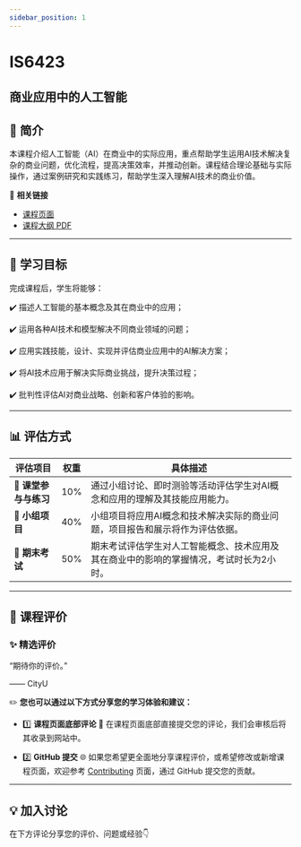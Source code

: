 ```yaml
---
sidebar_position: 1
---
```


# IS6423
## 商业应用中的人工智能

## **📘 简介**
本课程介绍人工智能（AI）在商业中的实际应用，重点帮助学生运用AI技术解决复杂的商业问题，优化流程，提高决策效率，并推动创新。课程结合理论基础与实际操作，通过案例研究和实践练习，帮助学生深入理解AI技术的商业价值。

🔗 **相关链接**
- [课程页面](https://www.cityu.edu.hk/catalogue/pg/202425/course/IS6423.htm)
- [课程大纲 PDF](https://www.cityu.edu.hk/catalogue/pg/202425/course/IS6423.pdf)

---

## **🎯 学习目标**

完成课程后，学生将能够：

✔️ 描述人工智能的基本概念及其在商业中的应用；

✔️ 运用各种AI技术和模型解决不同商业领域的问题；

✔️ 应用实践技能，设计、实现并评估商业应用中的AI解决方案；

✔️ 将AI技术应用于解决实际商业挑战，提升决策过程；

✔️ 批判性评估AI对商业战略、创新和客户体验的影响。

---

## **📊 评估方式**

| **评估项目**          | **权重** | **具体描述**                                                                                       |
|----------------------|---------|---------------------------------------------------------------------------------------------------|
| **📄 课堂参与与练习** | 10%     | 通过小组讨论、即时测验等活动评估学生对AI概念和应用的理解及其技能应用能力。                      |
| **📄 小组项目**       | 40%     | 小组项目将应用AI概念和技术解决实际的商业问题，项目报告和展示将作为评估依据。                   |
| **📝 期末考试**       | 50%     | 期末考试评估学生对人工智能概念、技术应用及其在商业中的影响的掌握情况，考试时长为2小时。         |

---

## **💬 课程评价**

### ✨ **精选评价**
<div className={commentStyles.commentBox}>
    <p className={commentStyles.commentText}>
        “期待你的评价。”
    </p>
    <p className={commentStyles.commentAuthor}>—— CityU</p>
</div>

✏️ **您也可以通过以下方式分享您的学习体验和建议：**

- 1️⃣ **课程页面底部评论**
💬 在课程页面底部直接提交您的评论，我们会审核后将其收录到网站中。

- 2️⃣ **GitHub 提交**
🌐 如果您希望更全面地分享课程评价，或希望修改或新增课程页面，欢迎参考 [Contributing](https://penjc.github.io/CityU/contributing) 页面，通过 GitHub 提交您的贡献。


---

## **💡 加入讨论**

在下方评论分享您的评价、问题或经验👇
<Utterances />

